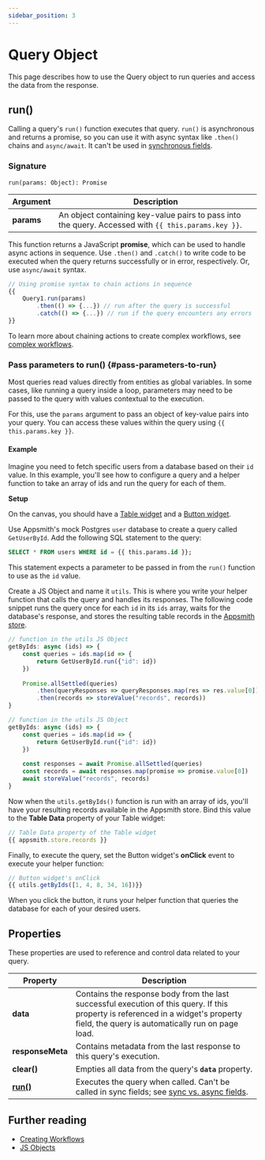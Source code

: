 ```yaml
---
sidebar_position: 3
---
```


# Query Object

This page describes how to use the Query object to run queries and access the data from the response.

## run()

Calling a query's `run()` function executes that query. `run()` is asynchronous and returns a promise, so you can use it with async syntax like `.then()` chains and `async/await`. It can't be used in [synchronous fields](/core-concepts/writing-code/workflows#display-data-from-async-js-function).

### Signature

```
run(params: Object): Promise
```

| Argument      | Description                                                                                         |
| ------------- | --------------------------------------------------------------------------------------------------- |
| **params**    | An object containing key-value pairs to pass into the query. Accessed with `{{ this.params.key }}`. |


This function returns a JavaScript **promise**, which can be used to handle async actions in sequence. Use `.then()` and `.catch()` to write code to be executed when the query returns successfully or in error, respectively. Or, use `async/await` syntax.

```javascript
// Using promise syntax to chain actions in sequence
{{
    Query1.run(params)
        .then(() => {...}) // run after the query is successful
        .catch(() => {...}) // run if the query encounters any errors
}}
```

To learn more about chaining actions to create complex workflows, see [complex workflows](/core-concepts/writing-code/workflows#complex-workflows).

### Pass parameters to run() {#pass-parameters-to-run}

Most queries read values directly from entities as global variables. In some cases, like running a query inside a loop, parameters may need to be passed to the query with values contextual to the execution.

For this, use the `params` argument to pass an object of key-value pairs into your query. You can access these values within the query using `{{ this.params.key }}`.

#### Example

Imagine you need to fetch specific users from a database based on their `id` value. In this example, you'll see how to configure a query and a helper function to take an array of ids and run the query for each of them.

**Setup**

On the canvas, you should have a [Table widget](/reference/widgets/table) and a [Button widget](/reference/widgets/button).

Use Appsmith's mock Postgres `user` database to create a query called `GetUserById`. Add the following SQL statement to the query:

```sql
SELECT * FROM users WHERE id = {{ this.params.id }};
```

This statement expects a parameter to be passed in from the `run()` function to use as the `id` value.

Create a JS Object and name it `utils`. This is where you write your helper function that calls the query and handles its responses. The following code snippet runs the query once for each `id` in its `ids` array, waits for the database's response, and stores the resulting table records in the [Appsmith store](/reference/appsmith-framework/widget-actions/store-value).

<!-- You cannot indent these MDX tags or their content. It breaks the page. -->
<Tabs queryString="current-run-style">
<TabItem label="Promise chains" value="promise-chains">

```javascript
// function in the utils JS Object
getByIds: async (ids) => {
    const queries = ids.map(id => {
        return GetUserById.run({"id": id})
    })
    
    Promise.allSettled(queries)
        .then(queryResponses => queryResponses.map(res => res.value[0]))
        .then(records => storeValue("records", records))
}
```

</TabItem>
<TabItem label="async/await" value="async-await">

```javascript
// function in the utils JS Object
getByIds: async (ids) => {
    const queries = ids.map(id => {
        return GetUserById.run({"id": id})
    })
    
    const responses = await Promise.allSettled(queries)
    const records = await responses.map(promise => promise.value[0])
    await storeValue("records", records)
}
```

</TabItem>
</Tabs>

Now when the `utils.getByIds()` function is run with an array of ids, you'll have your resulting records available in the Appsmith store. Bind this value to the **Table Data** property of your Table widget:

```javascript
// Table Data property of the Table widget
{{ appsmith.store.records }}
```

Finally, to execute the query, set the Button widget's **onClick** event to execute your helper function:

```javascript
// Button widget's onClick
{{ utils.getByIds([1, 4, 8, 34, 16])}}
```

When you click the button, it runs your helper function that queries the database for each of your desired users.

## Properties

These properties are used to reference and control data related to your query.

| Property         | Description                                                                                  |
| ---------------- | -------------------------------------------------------------------------------------------- |
| **data**         | Contains the response body from the last successful execution of this query. If this property is referenced in a widget's property field, the query is automatically run on page load. |
| **responseMeta** | Contains metadata from the last response to this query's execution.                          |
| **clear()**      | Empties all data from the query's **`data`** property.                                       |
| [**run()**](#signature) | Executes the query when called. Can't be called in sync fields; see [sync vs. async fields](/core-concepts/writing-code/workflows#display-data-from-async-js-function). |

## Further reading

- [Creating Workflows](https://docs.appsmith.com/core-concepts/writing-code/workflows#complex-workflows)
- [JS Objects](/core-concepts/writing-code/javascript-editor-beta)